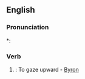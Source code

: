 ==English==

===Pronunciation===
*: {{rhymes|eɪz}}

===Verb===
{{en-verb|upgaz|ed}}

# {{obsolete}}: To gaze upward - [[w:Byron|Byron]]